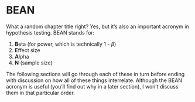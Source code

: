 # BEAN

What a random chapter title right? Yes, but it's also an important acronym in hypothesis testing. BEAN stands for:

1.  **B**eta (for power, which is technically 1 - $\beta$)
2.  **E**ffect size
3.  **A**lpha
4.  **N** (sample size)

The following sections will go through each of these in turn before ending with discussion on how all of these things interrelate. Although the BEAN acronym is useful (you'll find out why in a later section), I won't discuss them in that particular order.
